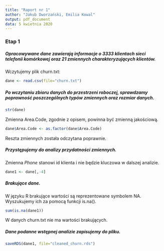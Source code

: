 ```yaml
---
title: "Raport nr 1"
author: "Jakub Dworzański, Emilia Kowal"
output: pdf_document
data: 5 kwietnia 2020
---
```


### Etap 1

##### Opracowywane dane zawierają informacje o 3333 klientach sieci telefonii komórkowej oraz 21 zmiennych charakteryzujących klientów.

Wczytujemy plik churn.txt:

```r
dane <- read.csv(file="churn.txt")
```

##### Po wczytaniu zbioru danych do przestrzeni roboczej, sprawdzamy poprawność poszczególnych typów zmiennych oraz rozmiar danych.
```r
str(dane)
```

Zmienna Area.Code, zgodnie z opisem, powinna być zmienną jakościową.

```r
dane$Area.Code <- as.factor(dane$Area.Code)
```

Reszta zmiennych została odczytana poprawnie.

##### Przystępujemy do analizy przydatności zmiennych.
Zmienna *Phone* stanowi id klienta i nie będzie kluczowa w dalszej analizie.

```r
dane1 <- dane[,-4]
```

##### Brakujące dane.

W języku R brakujące wartości są reprezentowane symbolem NA. Wyszukujemy ich za pomocą funkcji is.na().

```r
sum(is.na(dane1))
```

W danych churn.txt nie ma wartości brakujących.

##### Dane podanne wstępnej analizie zapisujemy do pliku.

``` r
saveRDS(dane1, file="cleaned_churn.rds")
```

